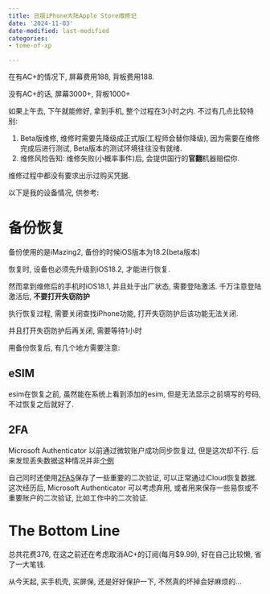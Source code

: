 ```yaml
---
title: 日版iPhone大陆Apple Store维修记
date: '2024-11-03'
date-modified: last-modified
categories:
- tome-of-xp

---
```


在有AC+的情况下, 屏幕费用188, 背板费用188.

没有AC+的话, 屏幕3000+, 背板1000+

如果上午去, 下午就能修好, 拿到手机, 整个过程在3小时之内. 不过有几点比较特别:

1. Beta版维修, 维修时需要先降级成正式版(工程师会替你降级), 因为需要在维修完成后进行测试, Beta版本的测试环境往往没有就绪.
2. 维修风险告知: 维修失败(小概率事件)后, 会提供国行的**官翻**机器赔偿你.


维修过程中都没有要求出示过购买凭据.

以下是我的设备情况, 供参考:

# 备份恢复

备份使用的是iMazing2, 备份的时候iOS版本为18.2(beta版本)

恢复时, 设备也必须先升级到iOS18.2, 才能进行恢复. 

然而拿到维修后的手机时iOS18.1, 并且处于出厂状态, 需要登陆激活. 千万注意登陆激活后, **不要打开失窃防护**

::: {.callout}
执行恢复过程, 需要关闭查找iPhone功能, 打开失窃防护后该功能无法关闭.

并且打开失窃防护后再关闭, 需要等待1小时
:::

用备份恢复后, 有几个地方需要注意:

## eSIM
esim在恢复之前, 虽然能在系统上看到添加的esim, 但是无法显示之前填写的号码, 不过恢复之后就好了.

## 2FA
Microsoft Authenticator 以前通过微软账户成功同步恢复过, 但是这次却不行. 后来发现丢失数据这种情况并非[个例](https://v2ex.com/t/989278?p=2)

自己同时还使用[2FAS](https://2fas.com/)保存了一些重要的二次验证, 可以正常通过iCloud恢复数据. 
这次经历后, Microsoft Authenticator 可以考虑弃用, 或者用来保存一些易恢或不重要账户的二次验证, 比如工作中的二次验证.


# The Bottom Line

总共花费376, 在这之前还在考虑取消AC+的订阅(每月$9.99), 好在自己比较懒, 省了一大笔钱.

从今天起, 买手机壳, 买屏保, 还是好好保护一下, 不然真的坏掉会好麻烦的...